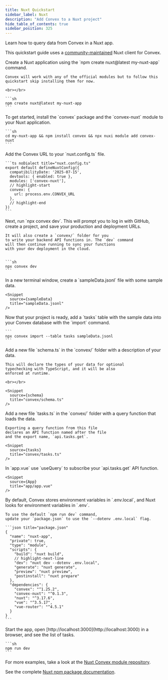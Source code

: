 ```yaml
---
title: Nuxt Quickstart
sidebar_label: Nuxt
description: "Add Convex to a Nuxt project"
hide_table_of_contents: true
sidebar_position: 325
---
```



Learn how to query data from Convex in a Nuxt app.

This quickstart guide uses a [community-maintained](/client/nuxt.md) Nuxt client
for Convex.

<StepByStep>
  <Step title="Create a Nuxt application">
    Create a Nuxt application using the `npm create nuxt@latest my-nuxt-app` command.

    Convex will work with any of the official modules but to follow this quickstart skip installing them for now.

    <br></br>

    ```sh
    npm create nuxt@latest my-nuxt-app
    ```

  </Step>

  <Step title="Install the Convex library">
    To get started, install the `convex` package and the `convex-nuxt` module to your Nuxt application.

    ```sh
    cd my-nuxt-app && npm install convex && npx nuxi module add convex-nuxt
    ```

  </Step>

  <Step title="Add the Convex URL">
    Add the Convex URL to your `nuxt.config.ts` file.

    ```ts noDialect title="nuxt.config.ts"
    export default defineNuxtConfig({
      compatibilityDate: '2025-07-15',
      devtools: { enabled: true },
      modules: ['convex-nuxt'],
      // highlight-start
      convex: {
        url: process.env.CONVEX_URL
      },
      // highlight-end
    })
    ```

  </Step>

  <Step title="Set up a Convex dev deployment">
    Next, run `npx convex dev`. This
    will prompt you to log in with GitHub,
    create a project, and save your production and deployment URLs.

    It will also create a `convex/` folder for you
    to write your backend API functions in. The `dev` command
    will then continue running to sync your functions
    with your dev deployment in the cloud.


    ```sh
    npx convex dev
    ```

  </Step>

  <Step title="Create sample data for your database">
    In a new terminal window, create a `sampleData.jsonl`
    file with some sample data.

    <Snippet
      source={sampleData}
      title="sampleData.jsonl"
    />

  </Step>

  <Step title="Add the sample data to your database">
    Now that your project is ready, add a `tasks` table
    with the sample data into your Convex database with
    the `import` command.

    ```
    npx convex import --table tasks sampleData.jsonl
    ```

  </Step>

  <Step title="(optional) Define a schema">
    Add a new file `schema.ts` in the `convex/` folder
    with a description of your data.

    This will declare the types of your data for optional
    typechecking with TypeScript, and it will be also
    enforced at runtime.

    <br></br>

    <Snippet
      source={schema}
      title="convex/schema.ts"
    />

  </Step>

  <Step title="Expose a database query">
    Add a new file `tasks.ts` in the `convex/` folder
    with a query function that loads the data.

    Exporting a query function from this file
    declares an API function named after the file
    and the export name, `api.tasks.get`.

    <Snippet
      source={tasks}
      title="convex/tasks.ts"
    />

  </Step>

  <Step title="Display the data in your app">
    In `app.vue` use `useQuery` to subscribe your `api.tasks.get`
    API function.

    <Snippet
      source={App}
      title="app/app.vue"
    />

  </Step>

  <Step title="Update script to start development server">
    By default, Convex stores environment variables in `.env.local`, and Nuxt
    looks for environment variables in `.env`. 
    
    To use the default `npm run dev` command, 
    update your `package.json` to use the `--dotenv .env.local` flag.

    ```json title="package.json"
    {
      "name": "nuxt-app",
      "private": true,
      "type": "module",
      "scripts": {
        "build": "nuxt build",
        // highlight-next-line
        "dev": "nuxt dev --dotenv .env.local",
        "generate": "nuxt generate",
        "preview": "nuxt preview",
        "postinstall": "nuxt prepare"
      },
      "dependencies": {
        "convex": "^1.25.2",
        "convex-nuxt": "^0.1.3",
        "nuxt": "^3.17.6",
        "vue": "^3.5.17",
        "vue-router": "^4.5.1"
      }
    }
    ```

  </Step>

  <Step title="Start the app">
    Start the app, open [http://localhost:3000](http://localhost:3000) in a browser,
    and see the list of tasks.

    ```sh
    npm run dev
    ```

  </Step>

</StepByStep>

For more examples, take a look at the [Nuxt Convex module repository](https://github.com/chris-visser/convex-nuxt).

See the complete
[Nuxt npm package documentation](https://www.npmjs.com/package/convex-nuxt).
